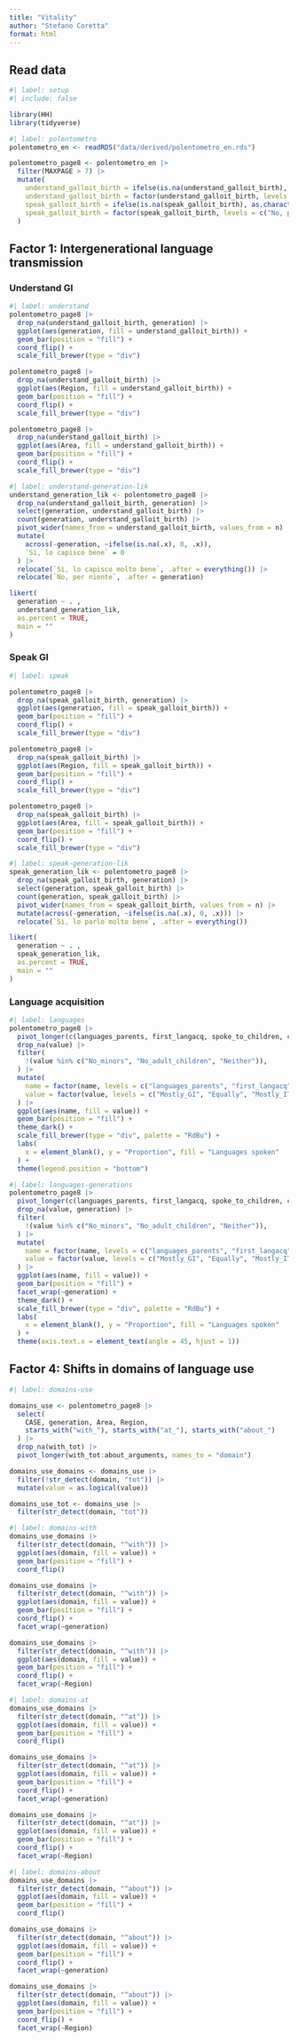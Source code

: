 ```yaml
---
title: "Vitality"
author: "Stefano Coretta"
format: html
---
```


## Read data

```r
#| label: setup
#| include: false

library(HH)
library(tidyverse)
```

```r
#| label: polentometro
polentometro_en <- readRDS("data/derived/polentometro_en.rds")

polentometro_page8 <- polentometro_en |> 
  filter(MAXPAGE > 7) |> 
  mutate(
    understand_galloit_birth = ifelse(is.na(understand_galloit_birth), as.character(understand), as.character(understand_galloit_birth)),
    understand_galloit_birth = factor(understand_galloit_birth, levels = c("No, per niente", "Sì, ma molto poco", "Così così", "Sì, lo capisco", "Sì, lo capisco molto bene")),
    speak_galloit_birth = ifelse(is.na(speak_galloit_birth), as.character(speak), as.character(speak_galloit_birth)),
    speak_galloit_birth = factor(speak_galloit_birth, levels = c("No, per niente", "Sì, ma molto poco", "Così così", "Sì, lo parlo bene", "Sì, lo parlo molto bene"))
  )
```

## Factor 1: Intergenerational language transmission

### Understand GI

```r
#| label: understand
polentometro_page8 |> 
  drop_na(understand_galloit_birth, generation) |> 
  ggplot(aes(generation, fill = understand_galloit_birth)) +
  geom_bar(position = "fill") +
  coord_flip() +
  scale_fill_brewer(type = "div")

polentometro_page8 |> 
  drop_na(understand_galloit_birth) |> 
  ggplot(aes(Region, fill = understand_galloit_birth)) +
  geom_bar(position = "fill") +
  coord_flip() +
  scale_fill_brewer(type = "div")

polentometro_page8 |> 
  drop_na(understand_galloit_birth) |> 
  ggplot(aes(Area, fill = understand_galloit_birth)) +
  geom_bar(position = "fill") +
  coord_flip() +
  scale_fill_brewer(type = "div")
```

```r
#| label: understand-generation-lik
understand_generation_lik <- polentometro_page8 |> 
  drop_na(understand_galloit_birth, generation) |> 
  select(generation, understand_galloit_birth) |> 
  count(generation, understand_galloit_birth) |> 
  pivot_wider(names_from = understand_galloit_birth, values_from = n) |> 
  mutate(
    across(-generation, ~ifelse(is.na(.x), 0, .x)),
    `Sì, lo capisco bene` = 0
  ) |> 
  relocate(`Sì, lo capisco molto bene`, .after = everything()) |> 
  relocate(`No, per niente`, .after = generation)

likert(
  generation ~ . ,
  understand_generation_lik,
  as.percent = TRUE,
  main = ""
)
```

### Speak GI

```r
#| label: speak

polentometro_page8 |> 
  drop_na(speak_galloit_birth, generation) |> 
  ggplot(aes(generation, fill = speak_galloit_birth)) +
  geom_bar(position = "fill") +
  coord_flip() +
  scale_fill_brewer(type = "div")

polentometro_page8 |> 
  drop_na(speak_galloit_birth) |> 
  ggplot(aes(Region, fill = speak_galloit_birth)) +
  geom_bar(position = "fill") +
  coord_flip() +
  scale_fill_brewer(type = "div")

polentometro_page8 |> 
  drop_na(speak_galloit_birth) |> 
  ggplot(aes(Area, fill = speak_galloit_birth)) +
  geom_bar(position = "fill") +
  coord_flip() +
  scale_fill_brewer(type = "div")
```

```r
#| label: speak-generation-lik
speak_generation_lik <- polentometro_page8 |> 
  drop_na(speak_galloit_birth, generation) |> 
  select(generation, speak_galloit_birth) |> 
  count(generation, speak_galloit_birth) |> 
  pivot_wider(names_from = speak_galloit_birth, values_from = n) |> 
  mutate(across(-generation, ~ifelse(is.na(.x), 0, .x))) |> 
  relocate(`Sì, lo parlo molto bene`, .after = everything())

likert(
  generation ~ . ,
  speak_generation_lik,
  as.percent = TRUE,
  main = ""
)
```

### Language acquisition

```r
#| label: languages
polentometro_page8 |> 
  pivot_longer(c(languages_parents, first_langacq, spoke_to_children, children_speak)) |> 
  drop_na(value) |> 
  filter(
    !(value %in% c("No_minors", "No_adult_children", "Neither")),
  ) |> 
  mutate(
    name = factor(name, levels = c("languages_parents", "first_langacq", "spoke_to_children", "children_speak")),
    value = factor(value, levels = c("Mostly_GI", "Equally", "Mostly_IT"))
  ) |> 
  ggplot(aes(name, fill = value)) +
  geom_bar(position = "fill") +
  theme_dark() +
  scale_fill_brewer(type = "div", palette = "RdBu") +
  labs(
    x = element_blank(), y = "Proportion", fill = "Languages spoken"
  ) +
  theme(legend.position = "bottom")
```

```r
#| label: languages-generations
polentometro_page8 |> 
  pivot_longer(c(languages_parents, first_langacq, spoke_to_children, children_speak)) |> 
  drop_na(value, generation) |> 
  filter(
    !(value %in% c("No_minors", "No_adult_children", "Neither")),
  ) |> 
  mutate(
    name = factor(name, levels = c("languages_parents", "first_langacq", "spoke_to_children", "children_speak")),
    value = factor(value, levels = c("Mostly_GI", "Equally", "Mostly_IT"))
  ) |> 
  ggplot(aes(name, fill = value)) +
  geom_bar(position = "fill") +
  facet_wrap(~generation) +
  theme_dark() +
  scale_fill_brewer(type = "div", palette = "RdBu") +
  labs(
    x = element_blank(), y = "Proportion", fill = "Languages spoken"
  ) +
  theme(axis.text.x = element_text(angle = 45, hjust = 1))
```

## Factor 4: Shifts in domains of language use

```r
#| label: domains-use

domains_use <- polentometro_page8 |> 
  select(
    CASE, generation, Area, Region,
    starts_with("with_"), starts_with("at_"), starts_with("about_")
  ) |> 
  drop_na(with_tot) |> 
  pivot_longer(with_tot:about_arguments, names_to = "domain")

domains_use_domains <- domains_use |> 
  filter(!str_detect(domain, "tot")) |> 
  mutate(value = as.logical(value))

domains_use_tot <- domains_use |> 
  filter(str_detect(domain, "tot"))
```

```r
#| label: domains-with
domains_use_domains |> 
  filter(str_detect(domain, "^with")) |> 
  ggplot(aes(domain, fill = value)) +
  geom_bar(position = "fill") +
  coord_flip()

domains_use_domains |> 
  filter(str_detect(domain, "^with")) |> 
  ggplot(aes(domain, fill = value)) +
  geom_bar(position = "fill") +
  coord_flip() +
  facet_wrap(~generation)

domains_use_domains |> 
  filter(str_detect(domain, "^with")) |> 
  ggplot(aes(domain, fill = value)) +
  geom_bar(position = "fill") +
  coord_flip() +
  facet_wrap(~Region)
```

```r
#| label: domains-at
domains_use_domains |> 
  filter(str_detect(domain, "^at")) |> 
  ggplot(aes(domain, fill = value)) +
  geom_bar(position = "fill") +
  coord_flip()

domains_use_domains |> 
  filter(str_detect(domain, "^at")) |> 
  ggplot(aes(domain, fill = value)) +
  geom_bar(position = "fill") +
  coord_flip() +
  facet_wrap(~generation)

domains_use_domains |> 
  filter(str_detect(domain, "^at")) |> 
  ggplot(aes(domain, fill = value)) +
  geom_bar(position = "fill") +
  coord_flip() +
  facet_wrap(~Region)
```

```r
#| label: domains-about
domains_use_domains |> 
  filter(str_detect(domain, "^about")) |> 
  ggplot(aes(domain, fill = value)) +
  geom_bar(position = "fill") +
  coord_flip()

domains_use_domains |> 
  filter(str_detect(domain, "^about")) |> 
  ggplot(aes(domain, fill = value)) +
  geom_bar(position = "fill") +
  coord_flip() +
  facet_wrap(~generation)

domains_use_domains |> 
  filter(str_detect(domain, "^about")) |> 
  ggplot(aes(domain, fill = value)) +
  geom_bar(position = "fill") +
  coord_flip() +
  facet_wrap(~Region)
```
